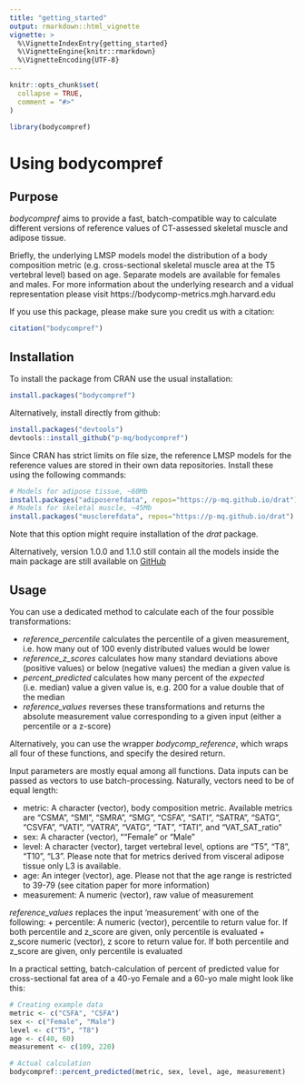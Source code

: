 ```yaml
---
title: "getting_started"
output: rmarkdown::html_vignette
vignette: >
  %\VignetteIndexEntry{getting_started}
  %\VignetteEngine{knitr::rmarkdown}
  %\VignetteEncoding{UTF-8}
---
```


```r
knitr::opts_chunk$set(
  collapse = TRUE,
  comment = "#>"
)
```

```r
library(bodycompref)
```

# Using bodycompref

## Purpose

_bodycompref_ aims to provide a fast, batch-compatible way to calculate different versions of reference values of CT-assessed skeletal muscle and adipose tissue.

Briefly, the underlying LMSP models model the distribution of a body composition metric (e.g. cross-sectional skeletal muscle area at the T5 vertebral level) based on age. Separate models are available for females and males. For more information about the underlying research and a vidual representation please visit https://bodycomp-metrics.mgh.harvard.edu

If you use this package, please make sure you credit us with a citation:

```r
citation("bodycompref")
```



## Installation

To install the package from CRAN use the usual installation:
```r
install.packages("bodycompref")
```

Alternatively, install directly from github:
```r
install.packages("devtools")
devtools::install_github("p-mq/bodycompref")
```

Since CRAN has strict limits on file size, the reference LMSP models for the reference values are stored in their own data repositories. Install these using the following commands:
```r
# Models for adipose tissue, ~60Mb
install.packages("adiposerefdata", repos="https://p-mq.github.io/drat")
# Models for skeletal muscle, ~45Mb
install.packages("musclerefdata", repos="https://p-mq.github.io/drat")
```

Note that this option might require installation of the *drat* package.

Alternatively, version 1.0.0 and 1.1.0 still contain all the models inside the main package are still available on [GitHub](https://github.com/p-mq/bodycompref/releases)


## Usage

You can use a dedicated method to calculate each of the four possible transformations:

+ _reference_percentile_ calculates the percentile of a given measurement, i.e. how many out of 100 evenly distributed values would be lower
+ _reference_z_scores_ calculates how many standard deviations above (positive values) or below (negative values) the median a given value is
+ _percent_predicted_ calculates how many percent of the _expected_ (i.e. median) value a given value is, e.g. 200 for a value double that of the median
+ _reference_values_ reverses these transformations and returns the absolute measurement value corresponding to a given input (either a percentile or a z-score)

Alternatively, you can use the wrapper _bodycomp_reference_, which wraps all four of these functions, and specify the desired return.

Input parameters are mostly equal among all functions. Data inputs can be passed as vectors to use batch-processing. Naturally, vectors need to be of equal length:

+ metric: A character (vector), body composition metric. Available metrics are "CSMA", "SMI", "SMRA", "SMG", "CSFA", "SATI", "SATRA", "SATG", "CSVFA", "VATI", "VATRA", "VATG", "TAT", "TATI", and "VAT_SAT_ratio"
+ sex: A character (vector), ""Female" or "Male"
+ level: A character (vector), target vertebral level, options are "T5", "T8", "T10", "L3". Please note that for metrics derived from visceral adipose tissue only L3 is available.
+ age: An integer (vector), age. Please not that the age range is restricted to 39-79 (see citation paper for more information) 
+ measurement: A numeric (vector), raw value of measurement

_reference_values_ replaces the input 'measurement' with one of the following:
+ percentile: A numeric (vector), percentile to return value for. If both percentile and z_score are given, only percentile is evaluated
+ z_score numeric (vector), z score to return value for. If both percentile and z_score are given, only percentile is evaluated

In a practical setting, batch-calculation of percent of predicted value for cross-sectional fat area of a 40-yo Female and a 60-yo male might look like this:

```r
# Creating example data
metric <- c("CSFA", "CSFA")
sex <- c("Female", "Male")
level <- c("T5", "T8")
age <- c(40, 60)
measurement <- c(109, 220)

# Actual calculation
bodycompref::percent_predicted(metric, sex, level, age, measurement)
```
